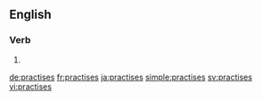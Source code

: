 ==English==

===Verb===
{{head|en}}

# {{en-third-person singular of|practise}}

[[de:practises]]
[[fr:practises]]
[[ja:practises]]
[[simple:practises]]
[[sv:practises]]
[[vi:practises]]